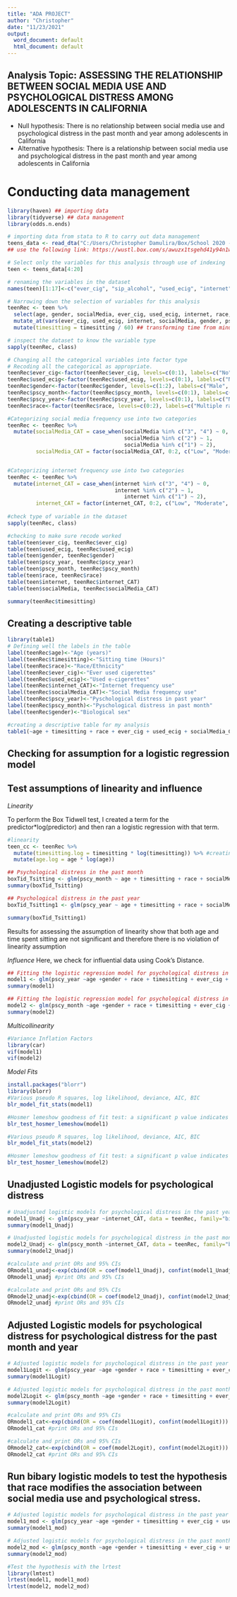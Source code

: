 ```yaml
---
title: "ADA PROJECT"
author: "Christopher"
date: "11/23/2021"
output:
  word_document: default
  html_document: default
---
```


## Analysis Topic: ASSESSING THE RELATIONSHIP BETWEEN SOCIAL MEDIA USE AND PSYCHOLOGICAL DISTRESS AMONG ADOLESCENTS IN CALIFORNIA
 - Null hypothesis: There is no relationship between social media use and psychological distress in the past month and year among     adolescents in California
 - Alternative hypothesis: There is a relationship between social media use and psychological distress in the past month and year among adolescents in California


# Conducting data management
```r
library(haven) ## importing data
library(tidyverse) ## data management
library(odds.n.ends)

# importing data from stata to R to carry out data management
teens_data <- read_dta("C:/Users/Christopher Damulira/Box/School 2020 - 2022/FL2021/Advance Data analysis/Final Project/teens_data.dta")
## use the following link: https://wustl.box.com/s/awuzx1tsgehd41y94n1wv4e883q8ic2d

# Select only the variables for this analysis through use of indexing
teen <- teens_data[4:20]

# renaming the variables in the dataset
names(teen)[1:17]<-c("ever_cig", "sip_alcohol", "used_ecig", "internet", "socialMedia", "gender", "timesitting",  "e_cig", "pscy_year", "pscy_month", "race","psch_score",  "hh_size", "fam_poverty", "age", "age_ecig", "scho_typ")

# Narrowing down the selection of variables for this analysis
teenRec <- teen %>%
  select(age, gender, socialMedia, ever_cig, used_ecig, internet, race, pscy_year, pscy_month, timesitting) %>%
  mutate_at(vars(ever_cig, used_ecig, internet, socialMedia, gender, pscy_year, pscy_month, race), list(factor)) %>%
  mutate(timesitting = timesitting / 60) ## transforming time from minutes to hours

# inspect the dataset to know the variable type
sapply(teenRec, class)

# Changing all the categorical variables into factor type
# Recoding all the categorical as appropriate.
teenRec$ever_cig<-factor(teenRec$ever_cig, levels=c(0:1), labels=c("No", "Yes")) ## Ever used cigarettes 
teenRec$used_ecig<-factor(teenRec$used_ecig, levels=c(0:1), labels=c("No", "Yes")) ## Used e-cigs
teenRec$gender<-factor(teenRec$gender, levels=c(1:2), labels=c("Male", "Female")) ## Biological sex
teenRec$pscy_month<-factor(teenRec$pscy_month, levels=c(0:1), labels=c("No", "Yes")) ## Psychological distress in the past month
teenRec$pscy_year<-factor(teenRec$pscy_year, levels=c(0:1), labels=c("No", "Yes")) ## Psychological distress in the past Year
teenRec$race<-factor(teenRec$race, levels=c(0:2), labels=c("Multiple race", "Latino", "White"))

#Categorizing social media frequency use into two categories
teenRec <- teenRec %>%
  mutate(socialMedia_CAT = case_when(socialMedia %in% c("3", "4") ~ 0,
                                     socialMedia %in% c("2") ~ 1,
                                     socialMedia %in% c("1") ~ 2),
         socialMedia_CAT = factor(socialMedia_CAT, 0:2, c("Low", "Moderate", "High"))) #make it as a factor variable


#Categorizing internet frequency use into two categories
teenRec <- teenRec %>%
  mutate(internet_CAT = case_when(internet %in% c("3", "4") ~ 0,
                                  internet %in% c("2") ~ 1,
                                     internet %in% c("1") ~ 2),
         internet_CAT = factor(internet_CAT, 0:2, c("Low", "Moderate", "High"))) #make it as a factor variable
  
#check type of variable in the dataset
sapply(teenRec, class)

#checking to make sure recode worked
table(teen$ever_cig, teenRec$ever_cig)
table(teen$used_ecig, teenRec$used_ecig)
table(teen$gender, teenRec$gender)
table(teen$pscy_year, teenRec$pscy_year)
table(teen$pscy_month, teenRec$pscy_month)
table(teen$race, teenRec$race)
table(teen$internet, teenRec$internet_CAT)
table(teen$socialMedia, teenRec$socialMedia_CAT)

summary(teenRec$timesitting)
```

## Creating a descriptive table

```r
library(table1)
# Defining well the labels in the table
label(teenRec$age)<-"Age (years)"
label(teenRec$timesitting)<-"Sitting time (Hours)"
label(teenRec$race)<-"Race/Ethnicity"
label(teenRec$ever_cig)<-"Ever used cigerettes"
label(teenRec$used_ecig)<-"Used e-cigerettes"
label(teenRec$internet_CAT)<-"Internet frequency use"
label(teenRec$socialMedia_CAT)<-"Social Media frequency use"
label(teenRec$pscy_year)<-"Pyschological distress in past year"
label(teenRec$pscy_month)<-"Pyschological distress in past month"
label(teenRec$gender)<-"Biological sex"

#creating a descriptive table for my analysis
table1(~age + timesitting + race + ever_cig + used_ecig + socialMedia_CAT + internet_CAT + pscy_year + pscy_month|gender, overall = "Total", footnote='SD = standard deviation', rowlabelhead="Variable", teenRec)
```

## Checking for assumption for a logistic regression model

## Test assumptions of linearity and influence

*Linearity*

To perform the Box Tidwell test, I created a term for the predictor*log(predictor) and then ran a logistic regression with that term. 
```r

#linearity
teen_cc <- teenRec %>%
  mutate(timesitting.log = timesitting * log(timesitting)) %>% #creating log term for "timesitting" and "age" 
  mutate(age.log = age * log(age))

## Psychological distress in the past month
boxTid_Tsitting <- glm(pscy_month ~ age + timesitting + race + socialMedia_CAT + internet_CAT  + ever_cig + used_ecig + gender + timesitting.log + age.log, teen_cc, family="binomial") #Box Tidwell technique, test the assumption of linearity
summary(boxTid_Tsitting)

## Psychological distress in the past year
boxTid_Tsitting1 <- glm(pscy_year ~ age + timesitting + race + socialMedia_CAT + internet_CAT  + ever_cig + used_ecig + gender + timesitting.log + age.log, teen_cc, family="binomial") #Box Tidwell technique, test the assumption of linearity

summary(boxTid_Tsitting1)

```

Results for assessing the assumption of linearity show that both age and time spent sitting are not significant and therefore there is no violation of linearity assumption

*Influence*
Here, we check for influential data using Cook's Distance.

```r
## Fitting the logistic regression model for psychological distress in the past year
model1 <- glm(pscy_year ~age +gender + race + timesitting + ever_cig + used_ecig  + socialMedia_CAT + internet_CAT, data = teenRec, family="binomial")
summary(model1)

## Fitting the logistic regression model for psychological distress in the past month
model2 <- glm(pscy_month ~age +gender + race + timesitting + ever_cig + used_ecig + socialMedia_CAT + internet_CAT, data = teenRec, family="binomial")
summary(model2)
```

*Multicollinearity*

```r
#Variance Inflation Factors
library(car)
vif(model1)
vif(model2)
```

*Model Fits*

```r
install.packages("blorr")
library(blorr)
#Various pseudo R squares, log likelihood, deviance, AIC, BIC
blr_model_fit_stats(model1)

#Hosmer lemeshow goodness of fit test: a significant p value indicates a bad fit
blr_test_hosmer_lemeshow(model1)

#Various pseudo R squares, log likelihood, deviance, AIC, BIC
blr_model_fit_stats(model2)

#Hosmer lemeshow goodness of fit test: a significant p value indicates a bad fit
blr_test_hosmer_lemeshow(model2)
```

## Unadjusted Logistic models for psychological distress

```r
# Unadjusted logistic models for psychological distress in the past year
model1_Unadj <- glm(pscy_year ~internet_CAT, data = teenRec, family="binomial")
summary(model1_Unadj)

# Unadjusted logistic models for psychological distress in the past month
model2_Unadj <- glm(pscy_month ~internet_CAT, data = teenRec, family="binomial")
summary(model2_Unadj)

#calculate and print ORs and 95% CIs  
ORmodel1_unadj<-exp(cbind(OR = coef(model1_Unadj), confint(model1_Unadj))) #calculate ORs and 95% CIs
ORmodel1_unadj #print ORs and 95% CIs

#calculate and print ORs and 95% CIs  
ORmodel2_unadj<-exp(cbind(OR = coef(model2_Unadj), confint(model2_Unadj))) #calculate ORs and 95% CIs
ORmodel2_unadj #print ORs and 95% CIs
```

## Adjusted Logistic models for psychological distress for psychological distress for the past month and year

```r
# Adjusted logistic models for psychological distress in the past year
model1Logit <- glm(pscy_year ~age +gender + race + timesitting + ever_cig + used_ecig + socialMedia_CAT + internet_CAT, data = teenRec, family="binomial")
summary(model1Logit)

# Adjusted logistic models for psychological distress in the past month
model2Logit <- glm(pscy_month ~age +gender + race + timesitting + ever_cig + used_ecig + socialMedia_CAT + internet_CAT, data = teenRec, family="binomial")
summary(model2Logit)

#calculate and print ORs and 95% CIs  
ORmodel1_cat<-exp(cbind(OR = coef(model1Logit), confint(model1Logit))) #calculate ORs and 95% CIs
ORmodel1_cat #print ORs and 95% CIs

#calculate and print ORs and 95% CIs  
ORmodel2_cat<-exp(cbind(OR = coef(model2Logit), confint(model2Logit))) #calculate ORs and 95% CIs
ORmodel2_cat #print ORs and 95% CIs
```


## Run bibary logistic models to test the hypothesis that race modifies the association between social media use and psychological stress.

```r
# Adjusted logistic models for psychological distress in the past year with the interaction term
model1_mod <- glm(pscy_year ~age +gender + timesitting + ever_cig + used_ecig + socialMedia_CAT + internet_CAT*race, data = teenRec, family="binomial")
summary(model1_mod)

# Adjusted logistic models for psychological distress in the past month with the interaction term
model2_mod <- glm(pscy_month ~age +gender + timesitting + ever_cig + used_ecig + socialMedia_CAT + internet_CAT*race, data = teenRec, family="binomial")
summary(model2_mod)

#Test the hypothesis with the lrtest
library(lmtest)
lrtest(model1, model1_mod)
lrtest(model2, model2_mod)
```